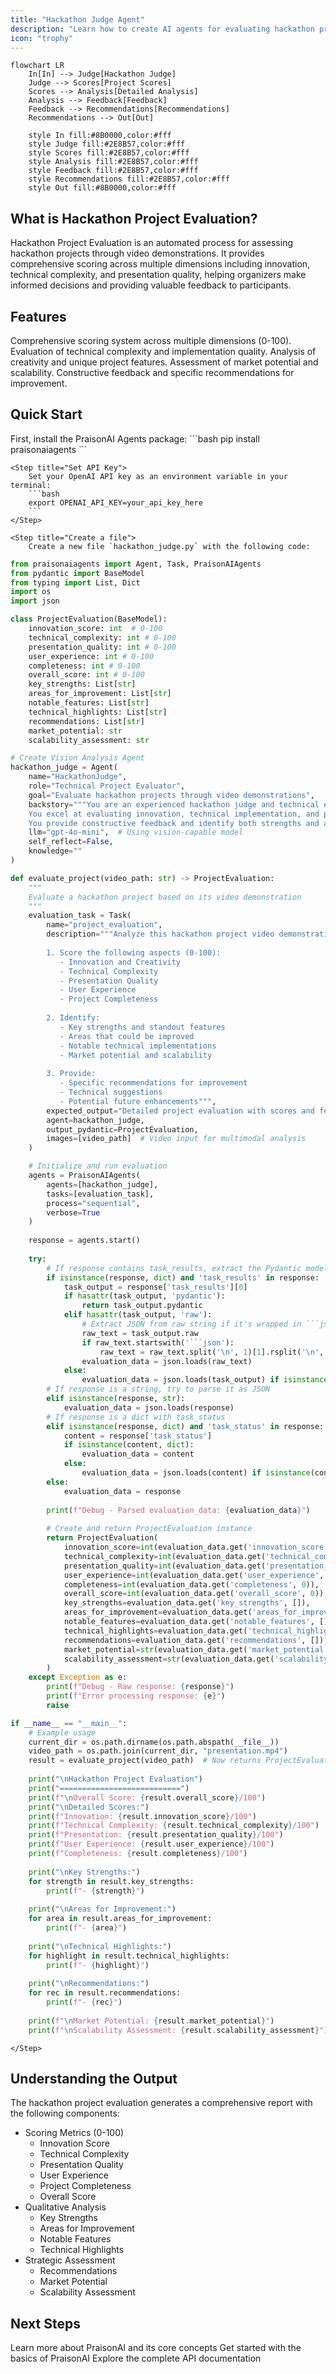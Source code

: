 ```yaml
---
title: "Hackathon Judge Agent"
description: "Learn how to create AI agents for evaluating hackathon projects through video demonstrations."
icon: "trophy"
---
```


```mermaid
flowchart LR
    In[In] --> Judge[Hackathon Judge]
    Judge --> Scores[Project Scores]
    Scores --> Analysis[Detailed Analysis]
    Analysis --> Feedback[Feedback]
    Feedback --> Recommendations[Recommendations]
    Recommendations --> Out[Out]
    
    style In fill:#8B0000,color:#fff
    style Judge fill:#2E8B57,color:#fff
    style Scores fill:#2E8B57,color:#fff
    style Analysis fill:#2E8B57,color:#fff
    style Feedback fill:#2E8B57,color:#fff
    style Recommendations fill:#2E8B57,color:#fff
    style Out fill:#8B0000,color:#fff
```

## What is Hackathon Project Evaluation?

Hackathon Project Evaluation is an automated process for assessing hackathon projects through video demonstrations. It provides comprehensive scoring across multiple dimensions including innovation, technical complexity, and presentation quality, helping organizers make informed decisions and providing valuable feedback to participants.

## Features

<CardGroup cols={2}>
  <Card title="Project Scoring" icon="star">
    Comprehensive scoring system across multiple dimensions (0-100).
  </Card>
  <Card title="Technical Analysis" icon="microchip">
    Evaluation of technical complexity and implementation quality.
  </Card>
  <Card title="Innovation Assessment" icon="lightbulb">
    Analysis of creativity and unique project features.
  </Card>
  <Card title="Market Analysis" icon="chart-line">
    Assessment of market potential and scalability.
  </Card>
  <Card title="Detailed Feedback" icon="comments">
    Constructive feedback and specific recommendations for improvement.
  </Card>
</CardGroup>

## Quick Start

<Steps>
    <Step title="Install Package">
        First, install the PraisonAI Agents package:
        ```bash
        pip install praisonaiagents
        ```
    </Step>

    <Step title="Set API Key">
        Set your OpenAI API key as an environment variable in your terminal:
        ```bash
        export OPENAI_API_KEY=your_api_key_here
        ```
    </Step>

    <Step title="Create a file">
        Create a new file `hackathon_judge.py` with the following code:
```python
from praisonaiagents import Agent, Task, PraisonAIAgents
from pydantic import BaseModel
from typing import List, Dict
import os
import json

class ProjectEvaluation(BaseModel):
    innovation_score: int  # 0-100
    technical_complexity: int # 0-100  
    presentation_quality: int # 0-100
    user_experience: int # 0-100
    completeness: int # 0-100
    overall_score: int # 0-100
    key_strengths: List[str]
    areas_for_improvement: List[str]
    notable_features: List[str]
    technical_highlights: List[str]
    recommendations: List[str]
    market_potential: str
    scalability_assessment: str

# Create Vision Analysis Agent
hackathon_judge = Agent(
    name="HackathonJudge",
    role="Technical Project Evaluator",
    goal="Evaluate hackathon projects through video demonstrations",
    backstory="""You are an experienced hackathon judge and technical expert.
    You excel at evaluating innovation, technical implementation, and presentation quality.
    You provide constructive feedback and identify both strengths and areas for improvement.""",
    llm="gpt-4o-mini",  # Using vision-capable model
    self_reflect=False,
    knowledge=""
)

def evaluate_project(video_path: str) -> ProjectEvaluation:
    """
    Evaluate a hackathon project based on its video demonstration
    """
    evaluation_task = Task(
        name="project_evaluation",
        description="""Analyze this hackathon project video demonstration and provide a comprehensive evaluation:
        
        1. Score the following aspects (0-100):
           - Innovation and Creativity
           - Technical Complexity
           - Presentation Quality
           - User Experience
           - Project Completeness
           
        2. Identify:
           - Key strengths and standout features
           - Areas that could be improved
           - Notable technical implementations
           - Market potential and scalability
           
        3. Provide:
           - Specific recommendations for improvement
           - Technical suggestions
           - Potential future enhancements""",
        expected_output="Detailed project evaluation with scores and feedback",
        agent=hackathon_judge,
        output_pydantic=ProjectEvaluation,
        images=[video_path]  # Video input for multimodal analysis
    )

    # Initialize and run evaluation
    agents = PraisonAIAgents(
        agents=[hackathon_judge],
        tasks=[evaluation_task],
        process="sequential",
        verbose=True
    )
    
    response = agents.start()
    
    try:
        # If response contains task_results, extract the Pydantic model directly
        if isinstance(response, dict) and 'task_results' in response:
            task_output = response['task_results'][0]
            if hasattr(task_output, 'pydantic'):
                return task_output.pydantic
            elif hasattr(task_output, 'raw'):
                # Extract JSON from raw string if it's wrapped in ```json
                raw_text = task_output.raw
                if raw_text.startswith('```json'):
                    raw_text = raw_text.split('\n', 1)[1].rsplit('\n', 1)[0]
                evaluation_data = json.loads(raw_text)
            else:
                evaluation_data = json.loads(task_output) if isinstance(task_output, str) else task_output
        # If response is a string, try to parse it as JSON
        elif isinstance(response, str):
            evaluation_data = json.loads(response)
        # If response is a dict with task_status
        elif isinstance(response, dict) and 'task_status' in response:
            content = response['task_status']
            if isinstance(content, dict):
                evaluation_data = content
            else:
                evaluation_data = json.loads(content) if isinstance(content, str) else content
        else:
            evaluation_data = response
            
        print(f"Debug - Parsed evaluation_data: {evaluation_data}")
        
        # Create and return ProjectEvaluation instance
        return ProjectEvaluation(
            innovation_score=int(evaluation_data.get('innovation_score', 0)),
            technical_complexity=int(evaluation_data.get('technical_complexity', 0)),
            presentation_quality=int(evaluation_data.get('presentation_quality', 0)),
            user_experience=int(evaluation_data.get('user_experience', 0)),
            completeness=int(evaluation_data.get('completeness', 0)),
            overall_score=int(evaluation_data.get('overall_score', 0)),
            key_strengths=evaluation_data.get('key_strengths', []),
            areas_for_improvement=evaluation_data.get('areas_for_improvement', []),
            notable_features=evaluation_data.get('notable_features', []),
            technical_highlights=evaluation_data.get('technical_highlights', []),
            recommendations=evaluation_data.get('recommendations', []),
            market_potential=str(evaluation_data.get('market_potential', '')),
            scalability_assessment=str(evaluation_data.get('scalability_assessment', ''))
        )
    except Exception as e:
        print(f"Debug - Raw response: {response}")
        print(f"Error processing response: {e}")
        raise

if __name__ == "__main__":
    # Example usage
    current_dir = os.path.dirname(os.path.abspath(__file__))
    video_path = os.path.join(current_dir, "presentation.mp4")
    result = evaluate_project(video_path)  # Now returns ProjectEvaluation directly
    
    print("\nHackathon Project Evaluation")
    print("===========================")
    print(f"\nOverall Score: {result.overall_score}/100")
    print("\nDetailed Scores:")
    print(f"Innovation: {result.innovation_score}/100")
    print(f"Technical Complexity: {result.technical_complexity}/100")
    print(f"Presentation: {result.presentation_quality}/100")
    print(f"User Experience: {result.user_experience}/100")
    print(f"Completeness: {result.completeness}/100")
    
    print("\nKey Strengths:")
    for strength in result.key_strengths:
        print(f"- {strength}")
        
    print("\nAreas for Improvement:")
    for area in result.areas_for_improvement:
        print(f"- {area}")
        
    print("\nTechnical Highlights:")
    for highlight in result.technical_highlights:
        print(f"- {highlight}")
        
    print("\nRecommendations:")
    for rec in result.recommendations:
        print(f"- {rec}")
        
    print(f"\nMarket Potential: {result.market_potential}")
    print(f"\nScalability Assessment: {result.scalability_assessment}") 
```
    </Step>
</Steps>

## Understanding the Output

The hackathon project evaluation generates a comprehensive report with the following components:

- Scoring Metrics (0-100)
  - Innovation Score
  - Technical Complexity
  - Presentation Quality
  - User Experience
  - Project Completeness
  - Overall Score
- Qualitative Analysis
  - Key Strengths
  - Areas for Improvement
  - Notable Features
  - Technical Highlights
- Strategic Assessment
  - Recommendations
  - Market Potential
  - Scalability Assessment

## Next Steps

<CardGroup>
  <Card title="Introduction" icon="book" href="/introduction">
    Learn more about PraisonAI and its core concepts
  </Card>
  <Card title="Quick Start" icon="bolt" href="/quickstart">
    Get started with the basics of PraisonAI
  </Card>
  <Card title="API Reference" icon="code" href="/api-reference">
    Explore the complete API documentation
  </Card>
</CardGroup>
